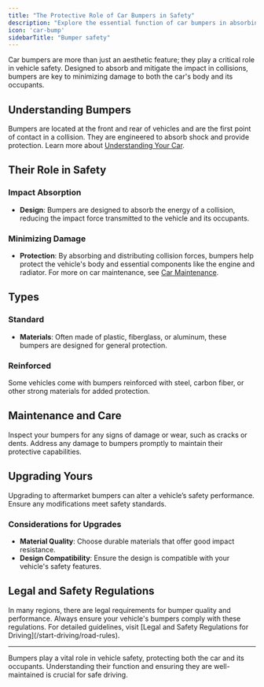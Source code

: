 ```yaml
---
title: "The Protective Role of Car Bumpers in Safety"
description: "Explore the essential function of car bumpers in absorbing impact during collisions and how they contribute to minimizing damage and ensuring occupant safety."
icon: 'car-bump'
sidebarTitle: "Bumper safety"
---
```

<Snippet file="andrei.mdx" />
Car bumpers are more than just an aesthetic feature; they play a critical role in vehicle safety. Designed to absorb and mitigate the impact in collisions, bumpers are key to minimizing damage to both the car's body and its occupants.

## Understanding Bumpers
Bumpers are located at the front and rear of vehicles and are the first point of contact in a collision. They are engineered to absorb shock and provide protection. Learn more about [Understanding Your Car](/start-driving/driving-basics/understanding-your-car).

## Their Role in Safety

### Impact Absorption

- **Design**: Bumpers are designed to absorb the energy of a collision, reducing the impact force transmitted to the vehicle and its occupants.

### Minimizing Damage

- **Protection**: By absorbing and distributing collision forces, bumpers help protect the vehicle's body and essential components like the engine and radiator. For more on car maintenance, see [Car Maintenance](/car-care/routine-maintenance).

## Types

### Standard

- **Materials**: Often made of plastic, fiberglass, or aluminum, these bumpers are designed for general protection.

### Reinforced
Some vehicles come with bumpers reinforced with steel, carbon fiber, or other strong materials for added protection.

## Maintenance and Care

<Steps>
  <Step title="Regular Checks">
    Inspect your bumpers for any signs of damage or wear, such as cracks or dents.
  </Step>
  <Step title="Prompt Repairs">
    Address any damage to bumpers promptly to maintain their protective capabilities.
  </Step>
</Steps>

## Upgrading Yours

<Warning>
Upgrading to aftermarket bumpers can alter a vehicle’s safety performance. Ensure any modifications meet safety standards.
</Warning>

### Considerations for Upgrades

- **Material Quality**: Choose durable materials that offer good impact resistance.
- **Design Compatibility**: Ensure the design is compatible with your vehicle's safety features.

## Legal and Safety Regulations

<Note>
In many regions, there are legal requirements for bumper quality and performance. Always ensure your vehicle's bumpers comply with these regulations. For detailed guidelines, visit [Legal and Safety Regulations for Driving](/start-driving/road-rules).
</Note>

---

Bumpers play a vital role in vehicle safety, protecting both the car and its occupants. Understanding their function and ensuring they are well-maintained is crucial for safe driving.
